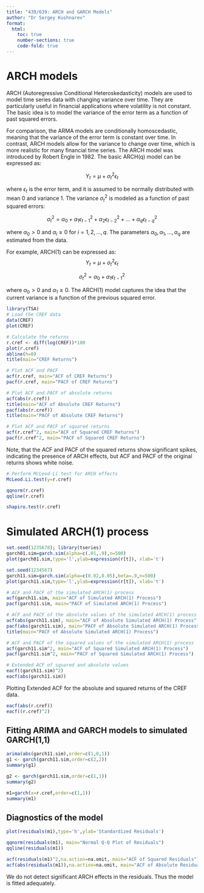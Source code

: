 ```yaml
---
title: "439/639: ARCH and GARCH Models"
author: "Dr Sergey Kushnarev"
format:
  html:
    toc: true
    number-sections: true
    code-fold: true
---
```


# ARCH models

ARCH (Autoregressive Conditional Heteroskedasticity) models are used to model time series data with changing variance over time. They are particularly useful in financial applications where volatility is not constant. The basic idea is to model the variance of the error term as a function of past squared errors.

For comparison, the ARMA models are conditionally homoscedastic, meaning that the variance of the error term is constant over time. In contrast, ARCH models allow for the variance to change over time, which is more realistic for many financial time series.
The ARCH model was introduced by Robert Engle in 1982. The basic ARCH(q) model can be expressed as:

$$
Y_t = \mu + \sigma^2_t\epsilon_t
$$

where $\epsilon_t$ is the error term, and it is assumed to be normally distributed with mean 0 and variance 1. The variance $\sigma^2_t$ is modeled as a function of past squared errors:

$$
\sigma^2_t = \alpha_0 + \alpha_1 \epsilon^2_{t-1} + \alpha_2 \epsilon^2_{t-2} + ... + \alpha_q \epsilon^2_{t-q}
$$

where $\alpha_0 > 0$ and $\alpha_i \geq 0$ for $i=1,2,...,q$. The parameters $\alpha_0, \alpha_1, ..., \alpha_q$ are estimated from the data.

For example, ARCH(1) can be expressed as:
$$
Y_t = \mu + \sigma^2_t\epsilon_t 
$$

$$
\sigma^2_t = \alpha_0 + \alpha_1 \epsilon^2_{t-1}
$$

where $\alpha_0 > 0$ and $\alpha_1 \geq 0$. The ARCH(1) model captures the idea that the current variance is a function of the previous squared error.

```r
library(TSA)
# Load the CREF data
data(CREF) 
plot(CREF)
```

```r
# Calculate the returns
r.cref <- diff(log(CREF))*100
plot(r.cref) 
abline(h=0)
title(main="CREF Returns")
```

```r
# Plot ACF and PACF
acf(r.cref, main="ACF of CREF Returns")
pacf(r.cref, main="PACF of CREF Returns")

# Plot ACF and PACF of absolute returns
acf(abs(r.cref))
title(main="ACF of Absolute CREF Returns")
pacf(abs(r.cref))
title(main="PACF of Absolute CREF Returns")

# Plot ACF and PACF of squared returns
acf(r.cref^2, main="ACF of Squared CREF Returns")
pacf(r.cref^2, main="PACF of Squared CREF Returns")
```

Note, that the ACF and PACF of the squared returns show significant spikes, indicating the presence of ARCH effects, but ACF and PACF of the original returns shows white noise.

```r
# Perform McLeod-Li test for ARCH effects
McLeod.Li.test(y=r.cref)

qqnorm(r.cref)
qqline(r.cref)

shapiro.test(r.cref)
```

# Simulated ARCH(1) process

```r
set.seed(1235678); library(tseries)
garch01.sim=garch.sim(alpha=c(.01,.9),n=500)
plot(garch01.sim,type='l',ylab=expression(r[t]), xlab='t')
```

```r
set.seed(1234567)
garch11.sim=garch.sim(alpha=c(0.02,0.05),beta=.9,n=500)
plot(garch11.sim,type='l',ylab=expression(r[t]), xlab='t')

# ACF and PACF of the simulated ARCH(1) process
acf(garch11.sim, main="ACF of Simulated ARCH(1) Process")
pacf(garch11.sim, main="PACF of Simulated ARCH(1) Process")

# ACF and PACF of the absolute values of the simulated ARCH(1) process
acf(abs(garch11.sim), main="ACF of Absolute Simulated ARCH(1) Process")
pacf(abs(garch11.sim), main="PACF of Absolute Simulated ARCH(1) Process")
title(main="PACF of Absolute Simulated ARCH(1) Process")

# ACF and PACF of the squared values of the simulated ARCH(1) process
acf(garch11.sim^2, main="ACF of Squared Simulated ARCH(1) Process")
pacf(garch11.sim^2, main="PACF of Squared Simulated ARCH(1) Process")

# Extended ACF of squared and absolute values
eacf((garch11.sim)^2)
eacf(abs(garch11.sim))

``` 

Plotting Extended ACF for the absolute and squared returns of the CREF data.

```r
eacf(abs(r.cref))
eacf((r.cref)^2)
```

## Fitting ARIMA and GARCH models to simulated GARCH(1,1)

```r
arima(abs(garch11.sim),order=c(1,0,1))
g1 <- garch(garch11.sim,order=c(2,2))
summary(g1)

g2 <- garch(garch11.sim,order=c(1,1))
summary(g2)
```

```r
m1=garch(x=r.cref,order=c(1,1))
summary(m1)
```

## Diagnostics of the model

```r
plot(residuals(m1),type='h',ylab='Standardized Residuals')

qqnorm(residuals(m1), main="Normal Q-Q Plot of Residuals") 
qqline(residuals(m1))

acf(residuals(m1)^2,na.action=na.omit, main="ACF of Squared Residuals")
acf(abs(residuals(m1)),na.action=na.omit, main="ACF of Absolute Residuals")
```

We do not detect significant ARCH effects in the residuals. Thus the model is fitted adequately.

<!-- 

## Example of ARCH(p) model: US GNP data

```r
#install.packages("astsa", repos = "http://cran.us.r-project.org")
#install.packages("fGarch", repos = "http://cran.us.r-project.org")

library(fGarch)
set.seed(123)

# Simulate ARCH(1) process, the formula will be sigma^2 = alpha_0 + alpha_1 * e^2_{t-1}, where alpha_0 = 5, alpha_1 = 0.5
arch_sim <- as.ts(garchSim(spec = garchSpec(model = list(alpha = c(0.1, 0.8), beta = 0)), n = 300))

arch_sim2 <- as.ts(garchSim(spec = garchSpec(model = list(alpha = c(0.1, 0.7, 0.1), beta = 0)), n = 300))

plot(arch_sim, type = "l", main = "Simulated ARCH(1) process", ylab = "Value", xlab = "Time", col = 4)

plot(arch_sim2, type = "l", main = "Simulated ARCH(2) process", ylab = "Value", xlab = "Time", col = 4)

qqnorm(arch_sim, main = "Normal Q-Q plot of ARCH(1) residuals")
qqline(arch_sim, col = 2)

qqnorm(arch_sim2, main = "Normal Q-Q plot of ARCH(2) residuals")
qqline(arch_sim2, col = 2)


acf(arch_sim, main = "ACF of ARCH(1)")

acf(arch_sim2, main = "ACF of ARCH(2)")

acf(arch_sim^2, main = "ACF of Squared ARCH(1)")
pacf(arch_sim^2, main = "PACF of Squared ARCH(1)")

acf(arch_sim2^2, main = "ACF of Squared ARCH(2)")
pacf(arch_sim2^2, main = "PACF of Squared ARCH(2)")

acf(abs(arch_sim), main = "ACF of Squared ARCH(1)")
pacf(abs(arch_sim), main = "PACF of Squared ARCH(1)")

acf(abs(arch_sim2), main = "ACF of Squared ARCH(2)")
pacf(abs(arch_sim2), main = "PACF of Squared ARCH(2)")
```

Based on the diagnostics, we can see that the residuals are not normally distributed. The Q-Q plot shows that the residuals deviate are heavy tailed. This suggests that maybe ARCH/GARCH model is more appropriate for this data.

Analyzing the squared residuals can help us identify the presence of ARCH effects. If the squared residuals show significant autocorrelation, it indicates that the variance is not constant over time.

```r
library(astsa)
library(fGarch)

tsplot(GNP, main = "US GNP data", ylab = "GNP", xlab = "Time", col = 4)
tsplot(diff(log(GNP)), main = "US GNP data", ylab = "GNP", xlab = "Time", col = 4)

acf(diff(log(GNP)), xaxp = c(0, 20, 20), main = "ACF of diff(log(GNP)) data")
pacf(diff(log(GNP)), xaxp = c(0, 20, 20), main = "PACF of diff(log(GNP)) data")

library(TSA)
eacf(diff(log(GNP)))


ar2.fit <- arima(diff(log(GNP)), order = c(2, 0, 0), include.mean = TRUE)
ar2.fit

tsdiag(ar2.fit, main = "AR(2) model diagnostics")

qqnorm(resid(ar2.fit), main = "Normal Q-Q plot of residuals")
qqline(resid(ar2.fit), col = 2)

hist(resid(ar2.fit), breaks = 20, main = "Histogram of residuals", xlab = "Residuals", col = "lightblue")

acf(resid(ar2.fit)^2, main = "ACF of squared residuals")
pacf(resid(ar2.fit)^2, main = "PACF of squared residuals")

acf(abs(resid(ar2.fit)), main = "ACF of abs residuals")
pacf(abs(resid(ar2.fit)), main = "PACF of abs residuals")

#library(TSA)
#eacf(abs(resid(ar2.fit)))

#eacf((resid(ar2.fit))^2)
```


The suggested model is non-normal AR(2)-GARCH(0,1) model. 

\begin{align*}
Y_t &= \mu_t + \sigma_t e_t \\
\mu_t &= \phi_0 + \phi_1 Y_{t-1} + \phi_2 Y_{t-2} \\
\sigma^2_t &= \alpha_0 + \alpha_1 Y^2_{t-1} \\
\end{align*}

where $e_t$ is the error term.


```r
gnp.g <- garchFit(~arma(0,2)+garch(2,0),data=diff(log(GNP)), cond.dist="std", trace=F)
summary(gnp.g)

gnp.g@fit$ics["AIC"]


hist(residuals(gnp.g, standardize = TRUE), breaks = 20, main = "Histogram of residuals", xlab = "Residuals", col = "lightblue")

acf(residuals(gnp.g, standardize = TRUE), main = "ACF of residuals")    
pacf(residuals(gnp.g, standardize = TRUE), main = "PACF of residuals")

```



```r
library(fGarch)

# Define candidate orders
arma_orders <- list(c(0, 1), c(0, 2), c(1, 1),c(1, 0), c(2, 0), c(2, 1))
garch_orders <- list(c(1, 0), c(2, 0), c(1, 1))

# Create a data frame to store results
results <- data.frame(
  arma = character(),
  garch = character(),
  AIC = numeric(),
  stringsAsFactors = FALSE
)

# Loop over all combinations
for (arma in arma_orders) {
  for (garch in garch_orders) {
    formula_str <- paste0("~arma(", arma[1], ",", arma[2], 
                          ")+garch(", garch[1], ",", garch[2], ")")
    cat("Fitting:", formula_str, "\n")
    
    # Fit the model
    fit <- try(garchFit(as.formula(formula_str), 
                        data = diff(log(GNP)), 
                        cond.dist = "std", 
                        trace = FALSE), silent = TRUE)
    
    # If successful, store AIC
    if (!inherits(fit, "try-error")) {
      aic <- fit@fit$ics["AIC"]
      results <- rbind(results, data.frame(
        arma = paste0("(", arma[1], ",", arma[2], ")"),
        garch = paste0("(", garch[1], ",", garch[2], ")"),
        AIC = aic
      ))
    }
  }
}

# Show results
results[order(results$AIC), ]
```
 -->
